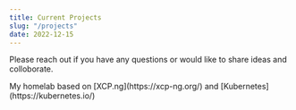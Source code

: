 ```yaml
---
title: Current Projects
slug: "/projects"
date: 2022-12-15
---
```


Please reach out if you have any questions or would like to share ideas and colloborate.

<Flex>
   <Card 
    variant="primary" 
    image={server} 
    imageText="satellite view of new york city" 
    title="Kubernetes Homelab"
    href="/homelab"
    sx={{maxWidth: 500, }}>
         My homelab based on [XCP.ng](https://xcp-ng.org/) and [Kubernetes](https://kubernetes.io/) 
    </Card>

</Flex>

